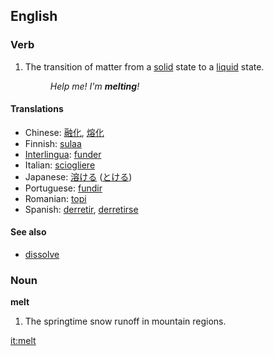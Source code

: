 ==English==

===Verb===
{{en-infl-reg-consonant|melt||}}
# The transition of matter from a [[solid]] state to a [[liquid]] state.
#:''Help me!  I'm '''melting'''!''

====Translations====
*Chinese: [[融化]], [[熔化]]
*Finnish: [[sulaa]]
*[[Interlingua]]: [[funder]]
*Italian: [[sciogliere]]
*Japanese: [[溶ける]] ([[とける]])
*Portuguese: [[fundir]]
*Romanian: [[topi]]
*Spanish: [[derretir]], [[derretirse]]

====See also====
*[[dissolve]]

===Noun===
'''melt'''  {{uncountable}}
# The springtime snow runoff in mountain regions.

[[it:melt]]